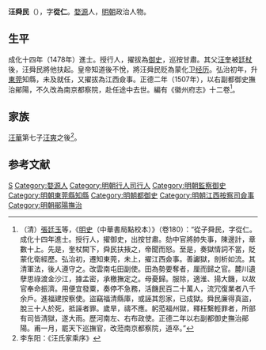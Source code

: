 '''汪舜民'''（{{bd|?||?||}}），字'''從仁'''。[[婺源|婺源]]人，[[明朝|明朝]]政治人物。

== 生平 ==
成化十四年（1478年）進士。授行人，擢拔為[[御史|御史]]，巡按甘肅。其父[[汪奎|汪奎]]被[[廷杖|廷杖]]後，汪舜民將他扶起。皇帝知道後不悅，將汪舜民贬為蒙化卫[[经历|经历]]。弘治初年，升[[東莞|東莞]]知縣，未及就任，又擢拔為江西僉事。正德二年（1507年），以右副都御史撫治鄖陽，不久改為南京都察院，赴任途中去世。編有《徽州府志》十二卷<ref>（清）[[張廷玉|張廷玉]]等，《[[明史|明史]]（中華書局點校本）》（卷180）：“從子舜民，字從仁。成化十四年進士。授行人，擢御史，出按甘肅。劾中官將帥失事，陳邊計，章數十上。先是，奎杖闕下，舜民扶掖之，帝聞而怒。至是，奏獄情詞不當，貶蒙化衛經歷。弘治初，遷知東莞，未上，擢江西僉事。善讞獄，剖析如流。其清軍法，後人遵守之。改雲南屯田副使。田為勢要奪者，厘而歸之官。麓川遺孽思祿渡金沙江，據孟密，承檄撫定之。母憂歸。服除，適淮、揚大饑，以故官奉命振濟。用便宜發粟，奏停不急務，活饑民百二十萬人，流冗復業者八千余戶。進福建按察使。盜竊福清縣庫，或誣其怨家，已成獄。舜民廉得真盜，脫三十人於死，抵誣者罪。歲旱，禱不應。躬蒞福州獄，釋枉繫輕罪者，所部有司皆清獄，遂大雨。歷河南左、右布政使。正德二年以右副都御史撫治鄖陽。甫一月，罷天下巡撫官，改蒞南京都察院，道卒。”</ref>。

== 家族 ==
[[汪華|汪華]]第七子[[汪爽|汪爽]]之後<ref>李东阳：《汪氏家乘序》</ref>。

==参考文献==
{{wikisource|明史/卷180}}
{{reflist}}

{{成化十四年戊戌科殿試金榜}}

{{Authority control}}

{{DEFAULTSORT:Wang汪}}
[[Category:汪姓|S]]
[[Category:婺源人|Category:婺源人]]
[[Category:明朝行人司行人|Category:明朝行人司行人]]
[[Category:明朝監察御史|Category:明朝監察御史]]
[[Category:明朝東莞縣知縣|Category:明朝東莞縣知縣]]
[[Category:明朝都御史|Category:明朝都御史]]
[[Category:明朝江西按察司僉事|Category:明朝江西按察司僉事]]
[[Category:明朝鄖陽撫治|Category:明朝鄖陽撫治]]


{{明朝人物小作品}}